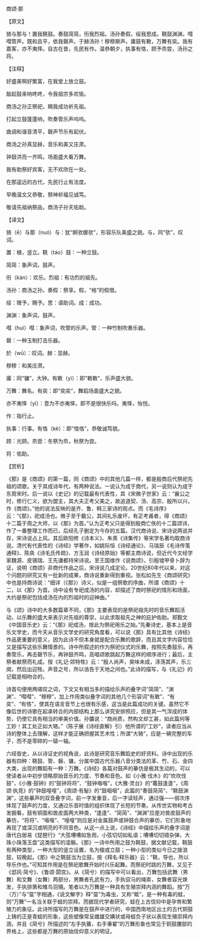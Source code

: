 

商颂·那

【原文】

猗与那与！置我鞉鼓。奏鼓简简，衎我烈祖。汤孙奏假，绥我思成。鞉鼓渊渊，嘒嘒管声。既和且平，依我磬声。于赫汤孙！穆穆厥声。庸鼓有斁，万舞有奕。我有嘉客，亦不夷怿。自古在昔，先民有作。温恭朝夕，执事有恪，顾予烝尝，汤孙之将。

【注释】

好盛美啊好繁富，在我堂上放立鼓。

敲起鼓来响咚咚，令我祖宗多欢愉。

商汤之孙正祭祀，赐我成功祈先祖。

打起立鼓蓬蓬响，吹奏管乐声呜呜。

曲调和谐音清平，磬声节乐有起伏。

商汤之孙真显赫，音乐和美又庄肃。

钟鼓洪亮一齐鸣，场面盛大看万舞。

我有助祭好宾客，无不欢欣在一处。

在那遥远的古代，先民行止有法度。

早晚温文又恭敬，祭神祈福见诚笃。

敬请先祖纳祭品，商汤子孙天佑助。

【译文】

猗（ē）与那（nuó）与：犹“婀欤娜欤”，形容乐队美盛之貌。与，同“欤”，叹词。

置：植，竖立。鞉（táo）鼓：一种立鼓。

简简：象声词，鼓声。

衎（kàn）：欢乐。烈祖：有功烈的祖先。

汤孙：商汤之孙。奏假：祭享。假，“格”的假借。

绥：赠予，赐予。思：语助词。成：成功。

渊渊：象声词，鼓声。

嘒（huì）嘒：象声词，吹管的乐声。管：一种竹制吹奏乐器。

磬：一种玉制打击乐器。

於（wū）：叹词。赫：显赫。

穆穆：和美庄肃。

庸：同“镛”，大钟。有斁（yì）：即“斁斁”，乐声盛大貌。

万舞：舞名。有奕：即“奕奕”，舞蹈场面盛大之貌。

亦不夷怿（yì）：意为不亦夷怿，即不是很快乐吗。夷怿，怡悦。

作：指行止。

执事：行事。有恪（kè）：即“恪恪”，恭敬诚笃貌。

顾：光顾。烝尝：冬祭为烝，秋祭为尝。

将：佑助。

【赏析】

《那》是《商颂》的第一篇，同《商颂》中的其他几篇一样，都是殷商后代祭祀先祖的颂歌。关于其成诗年代，有两种说法。一说认为成于商代，另一说则认为成于东周宋时。后一说以《史记》的记载最有代表性，其《宋微子世家》云：“襄公之时，修行仁义，欲为盟主，其大夫正考父美之，故追道契、汤、高宗、殷所以兴，作《商颂》。”他的说法反映的是齐、鲁、韩三家诗的观点。而《毛诗序》云：“《那》，祀成汤也。微子至于戴公，其间礼乐废坏，有正考甫者，得《商颂》十二篇于周之大师，以《那》为首。”认为正考父只是得到殷商亡佚的十二篇颂诗，作了一番整理工作而已，后经孔子删定为今存的五篇。汉代商诗说、宋诗说两说并存，宋诗说占上风。其后欧阳修《诗本义》、朱熹《诗集传》等宋学名著均取商诗说。清代有代表性的《诗经》学著作，如姚际恒《诗经通论》、马瑞辰《毛诗传笺通释》、陈奂《诗毛氏传疏》、方玉润《诗经原始》等都主商诗说，但近代今文经学家魏源、皮锡瑞、王先谦都持宋诗说。至王国维作《说商颂》，引殷墟甲骨卜辞为证，说明《商颂》非商代作品之后，宋诗说几成定论。20世纪80年代以来，对这个问题的研究又有一批新的成果，商诗说重新得到重视。张松如先生《商颂研究》中也是持商诗说：“细详（《那》）诗义，似是一组祭歌的序曲，所谓《商颂》十二，以《那》为首。诗中设有专祀成汤的内容，却描述了商时祭祀的情形和场面，大约是祭祀包括成汤在内的烈祖时的迎神曲。”

与《颂》诗中的大多数篇章不同，《那》主要表现的是祭祀祖先时的音乐舞蹈活动，以乐舞的盛大来表示对先祖的尊崇，以此求取祖先之神的庇护佑助。郑觐文《中国音乐史》云：“《那》祀成汤，按此为祭祀用乐之始。”先秦诗史，基本上是音乐文学史，而今天从音乐文学史的研究角度看，可以说《那》具有比其他《诗经》作品更重要的意义，因为此诗不但本身就是配合乐舞的歌辞，而且其文字内容恰恰又是描写这些乐舞情景的。诗中所叙述的作为祭祀仪式的乐舞，按照先奏鼓乐，再奏管乐，再击磬节乐，再钟鼓齐鸣，高唱颂歌跳起万舞这样的顺序进行；最后，主祭者献祭而礼成。按《礼记·郊特牲》云：“殷人尚声，臭味未成，涤荡其声，乐三阕，然后出迎牲。声音之号，所以诰告于天地之间也。”此诗的描写，与《礼记》的记载是相吻合的。

诗首句便用两嗟叹之词，下文又有相当多的描绘乐声的叠字词“简简”、“渊渊”、“嘒嘒”、“穆穆”，加上作用类似叠字词的其他几个形容词“有斁”、“有奕”、“有恪”，使其在语言音节上也很有乐感，这当是此篇成功的关键。虽然它不像后世的诗歌在起承转合的内部结构上那么讲究安排照应，但是其一气浑成的体势，仍使它具有相当的审美价值。孙鑛说：“商尚质，然构文却工甚，如此篇何等工妙！其工处正如大辂。”（陈子展《诗经直解》引）他所谓的“工妙”，读者应当从诗的整体上去理解，这样才能正确把握其艺术性；所谓“大辂”，应是一辆完整的车子，而不是零碎的一辕一轴。

六经皆史，从以诗证史的视角说，此诗是研究音乐舞蹈史的好资料。诗中出现的乐器有四种：鞉鼓、管、磐、镛，分属中国古代乐器八音分类法的革、竹、石、金四大类，出现的舞蹈有一种：万舞。《诗经》各篇对鼓声的摹仿是极其生动的，可以使读者从中初步领略原始音乐的力度、节奏和音色。如《小雅·伐木》的“坎坎伐鼓”，《小雅·鼓钟》的“鼓钟将将”、“鼓钟喈喈”，《大雅·灵台》的“鼍鼓逢逢”，《周颂·执竞》的“钟鼓喤喤”，《周颂·有駜》的“鼓咽咽”，此篇的“奏鼓简简”、“鞉鼓渊渊”，这些摹声的双音叠字词，前一字发重音，后一字读轻声，通过强——弱次序体现了鼓声的力度，又通过乐音时值的组织体现了长短的节奏。从传世实物和考古发掘看，鼓有铜面和兽皮面两大种类，“逢逢”、“简简”、“渊渊”应是对兽皮鼓声的摹仿，“将将”、“喈喈”、“喤喤”则应是对金属鼓声或钟鼓合声的摹仿，它们形象地再现了或深沉或明亮的不同音色。从这一点上说，《诗经》中描绘乐声的叠字词是唐代白居易《琵琶行》“大弦嘈嘈如急雨，小弦切切如私语；嘈嘈切切错杂弹，大珠小珠落玉盘”这类描写的滥觞。《那》一诗中所用之鼓为鞉鼓，据文献记载，鞉鼓有两种类型，一种大型的竖立设置，名为楹或立鼓；一种小型的类似今日之拨浪鼓，较晚起。《那》中之鞉鼓当为立鼓，按《释名·释乐器》云：“鞉，导也，所以导乐作也。”可知其作用是在祭祀歌舞开始时兴乐起舞。而祭祀时跳的万舞，又见于《邶风·简兮》、《鲁颂·閟宫》。从《简兮）的描写中可以看出，万舞包括武舞（男舞）和文舞（女舞）两部分，男舞者孔武有力，手执驭马的绳索，女舞者容光焕发，手执排箫和雉鸟羽翎。笔者以为万舞是一种具有生殖崇拜内涵的舞蹈。按“万（万）”与“虿”字相通，《说文解字》释“虿”为毒虫，又称“蚳”，是一种有毒的蛙，则“万舞”一名当关联于蛙的崇拜。而据现代学者研究，蛙在上古信仰中是孕育和繁殖力的象征。此诗所描写的万舞是在鼓声中进行的，中国西南地区出土的古代铜鼓上铸的正是青蛙的形象，这些塑像常呈雌雄交媾状或母蛙负子状以表现生殖崇拜内涵，并且《简兮》所描述的“左手执籥，右手秉翟”的万舞形象也常见于铜鼓腰部的界格上，这些都是万舞的原始信仰意义的明证。

